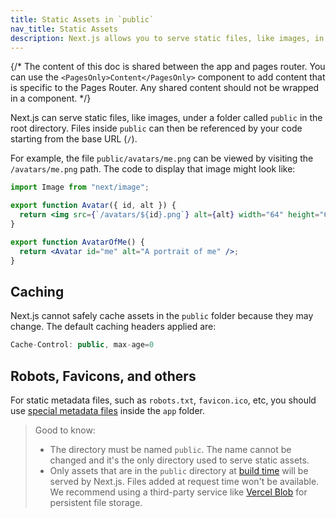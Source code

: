 ```yaml
---
title: Static Assets in `public`
nav_title: Static Assets
description: Next.js allows you to serve static files, like images, in the public directory. You can learn how it works here.
---
```


{/* The content of this doc is shared between the app and pages router. You can use the `<PagesOnly>Content</PagesOnly>` component to add content that is specific to the Pages Router. Any shared content should not be wrapped in a component. */}

Next.js can serve static files, like images, under a folder called `public` in the root directory. Files inside `public` can then be referenced by your code starting from the base URL (`/`).

For example, the file `public/avatars/me.png` can be viewed by visiting the `/avatars/me.png` path. The code to display that image might look like:

```jsx filename="avatar.js"
import Image from "next/image";

export function Avatar({ id, alt }) {
  return <img src={`/avatars/${id}.png`} alt={alt} width="64" height="64" />;
}

export function AvatarOfMe() {
  return <Avatar id="me" alt="A portrait of me" />;
}
```

## Caching

Next.js cannot safely cache assets in the `public` folder because they may change. The default caching headers applied are:

```jsx
Cache-Control: public, max-age=0
```

## Robots, Favicons, and others

For static metadata files, such as `robots.txt`, `favicon.ico`, etc, you should use [special metadata files](/docs/content/app/api-reference/file-conventions/metadata) inside the `app` folder.

> Good to know:
>
> - The directory must be named `public`. The name cannot be changed and it's the only directory used to serve static assets.
> - Only assets that are in the `public` directory at [build time](/docs/content/app/api-reference/next-cli#build) will be served by Next.js. Files added at request time won't be available. We recommend using a third-party service like [Vercel Blob](https://vercel.com/docs/storage/vercel-blob?utm_source=next-site&utm_medium=docs&utm_campaign=next-website) for persistent file storage.
